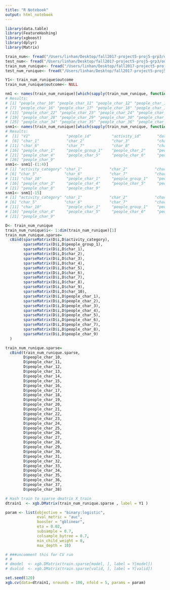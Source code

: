```yaml
---
title: "R Notebook"
output: html_notebook
---
```


```r
library(data.table)
library(FeatureHashing)
library(xgboost)
library(dplyr)
library(Matrix)
```

```r
train_num<- fread("/Users/linhan/Desktop/fall2017-project5-proj5-grp3/output/train_num.csv") %>% as.data.frame()
test_num<- fread("/Users/linhan/Desktop/fall2017-project5-proj5-grp3/output/test_num.csv") %>% as.data.frame()
train_num_runique<- fread("/Users/linhan/Desktop/fall2017-project5-proj5-grp3/output/train_num_runique.csv") %>% as.data.frame()
test_num_runique<- fread("/Users/linhan/Desktop/fall2017-project5-proj5-grp3/output/test_num_runique.csv") %>% as.data.frame()
```

```r
Y1<- train_num_runique$outcome
train_num_runique$outcome<- NULL
```

```r
nm1 <- names(train_num_runique)[which(sapply(train_num_runique, function(x) sum(x==0)>0))]
# Results:
# [1] "people_char_10" "people_char_11" "people_char_12" "people_char_13" "people_char_14" "people_char_15"
# [7] "people_char_16" "people_char_17" "people_char_18" "people_char_19" "people_char_20" "people_char_21"
# [13] "people_char_22" "people_char_23" "people_char_24" "people_char_25" "people_char_26" "people_char_27"
# [19] "people_char_28" "people_char_29" "people_char_30" "people_char_31" "people_char_32" "people_char_33"
# [25] "people_char_34" "people_char_35" "people_char_36" "people_char_37" "people_char_38"
snm1<- names(train_num_runique)[which(sapply(train_num_runique, function(x) sum(x==0)==0))]
# Results:
#  [1] "V1"                "people_id"         "activity_id"       "date"              "activity_category"
#  [6] "char_1"            "char_2"            "char_3"            "char_4"            "char_5"           
# [11] "char_6"            "char_7"            "char_8"            "char_9"            "char_10"          
# [16] "people_char_1"     "people_group_1"    "people_char_2"     "people_date"       "people_char_3"    
# [21] "people_char_4"     "people_char_5"     "people_char_6"     "people_char_7"     "people_char_8"    
# [26] "people_char_9"    
snm1<- snm1[-(1:4)]
# [1] "activity_category" "char_1"            "char_2"            "char_3"            "char_4"           
# [6] "char_5"            "char_6"            "char_7"            "char_8"            "char_9"           
# [11] "char_10"           "people_char_1"     "people_group_1"    "people_char_2"     "people_date"      
# [16] "people_char_3"     "people_char_4"     "people_char_5"     "people_char_6"     "people_char_7"    
# [21] "people_char_8"     "people_char_9"
snm1<- snm1[-15]
# [1] "activity_category" "char_1"            "char_2"            "char_3"            "char_4"           
# [6] "char_5"            "char_6"            "char_7"            "char_8"            "char_9"           
# [11] "char_10"           "people_char_1"     "people_group_1"    "people_char_2"     "people_char_3"    
# [16] "people_char_4"     "people_char_5"     "people_char_6"     "people_char_7"     "people_char_8"    
# [21] "people_char_9"
```

```r
D<- train_num_runique
train_num_runique$i<- 1:dim(train_num_runique)[1]
train_num_runique.sparse=
  cBind(sparseMatrix(D$i,D$activity_category),
        sparseMatrix(D$i,D$people_group_1),
        sparseMatrix(D$i,D$char_1),
        sparseMatrix(D$i,D$char_2),
        sparseMatrix(D$i,D$char_3),
        sparseMatrix(D$i,D$char_4),
        sparseMatrix(D$i,D$char_5),
        sparseMatrix(D$i,D$char_6),
        sparseMatrix(D$i,D$char_7),
        sparseMatrix(D$i,D$char_8),
        sparseMatrix(D$i,D$char_9),
        sparseMatrix(D$i,D$char_10),
        sparseMatrix(D$i,D$people_char_1),
        sparseMatrix(D$i,D$people_char_2),
        sparseMatrix(D$i,D$people_char_3),
        sparseMatrix(D$i,D$people_char_4),
        sparseMatrix(D$i,D$people_char_5),
        sparseMatrix(D$i,D$people_char_6),
        sparseMatrix(D$i,D$people_char_7),
        sparseMatrix(D$i,D$people_char_8),
        sparseMatrix(D$i,D$people_char_9)
  )

train_num_runique.sparse=
  cBind(train_num_runique.sparse,
        D$people_char_10,
        D$people_char_11,
        D$people_char_12,
        D$people_char_13,
        D$people_char_14,
        D$people_char_15,
        D$people_char_16,
        D$people_char_17,
        D$people_char_18,
        D$people_char_19,
        D$people_char_20,
        D$people_char_21,
        D$people_char_22,
        D$people_char_23,
        D$people_char_24,
        D$people_char_25,
        D$people_char_26,
        D$people_char_27,
        D$people_char_28,
        D$people_char_29,
        D$people_char_30,
        D$people_char_31,
        D$people_char_32,
        D$people_char_33,
        D$people_char_34,
        D$people_char_35,
        D$people_char_36,
        D$people_char_37,
        D$people_char_38)
```


```r
# Hash train to sparse dmatrix X_train
dtrain1  <- xgb.DMatrix(train_num_runique.sparse , label = Y1 )

param <- list(objective = "binary:logistic", 
              eval_metric = "auc",
              booster = "gblinear", 
              eta = 0.02,
              subsample = 0.7,
              colsample_bytree = 0.7,
              min_child_weight = 0,
              max_depth = 10)

# ###uncomment this for CV run
# #
# dmodel  <- xgb.DMatrix(train.sparse[model, ], label = Y[model])
# dvalid  <- xgb.DMatrix(train.sparse[valid, ], label = Y[valid])

set.seed(120)
xgb.cv(data=dtrain1, nrounds = 100, nfold = 5, params = param)
```
